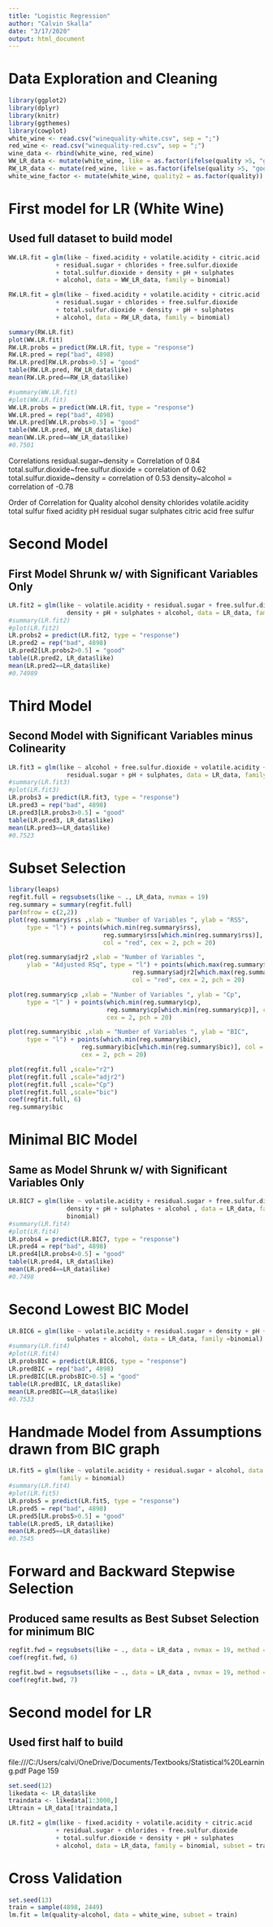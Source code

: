 ---
title: "Logistic Regression"
author: "Calvin Skalla"
date: "3/17/2020"
output: html_document
---

# Data Exploration and Cleaning
```{r}
library(ggplot2)
library(dplyr)
library(knitr)
library(ggthemes)
library(cowplot)
white_wine <- read.csv("winequality-white.csv", sep = ";")
red_wine <- read.csv("winequality-red.csv", sep = ";")
wine_data <- rbind(white_wine, red_wine)
WW_LR_data <- mutate(white_wine, like = as.factor(ifelse(quality >5, "good", "bad"))) %>% select(-quality)
RW_LR_data <- mutate(red_wine, like = as.factor(ifelse(quality >5, "good", "bad"))) %>% select(-quality)
white_wine_factor <- mutate(white_wine, quality2 = as.factor(quality))
```

# First model for LR (White Wine) 
## Used full dataset to build model
```{r}
WW.LR.fit = glm(like ~ fixed.acidity + volatile.acidity + citric.acid
             + residual.sugar + chlorides + free.sulfur.dioxide 
             + total.sulfur.dioxide + density + pH + sulphates
             + alcohol, data = WW_LR_data, family = binomial)

RW.LR.fit = glm(like ~ fixed.acidity + volatile.acidity + citric.acid
             + residual.sugar + chlorides + free.sulfur.dioxide 
             + total.sulfur.dioxide + density + pH + sulphates
             + alcohol, data = RW_LR_data, family = binomial)

summary(RW.LR.fit)
plot(WW.LR.fit)
RW.LR.probs = predict(RW.LR.fit, type = "response")
RW.LR.pred = rep("bad", 4898)
RW.LR.pred[RW.LR.probs>0.5] = "good"
table(RW.LR.pred, RW_LR_data$like)
mean(RW.LR.pred==RW_LR_data$like)

#summary(WW.LR.fit)
#plot(WW.LR.fit)
WW.LR.probs = predict(WW.LR.fit, type = "response")
WW.LR.pred = rep("bad", 4898)
WW.LR.pred[WW.LR.probs>0.5] = "good"
table(WW.LR.pred, WW_LR_data$like)
mean(WW.LR.pred==WW_LR_data$like)
#0.7501
```
Correlations
residual.sugar~density = Correlation of 0.84
total.sulfur.dioxide~free.sulfur.dioxide = correlation of 0.62
total.sulfur.dioxide~density = correlation of 0.53
density~alcohol = correlation of -0.78

Order of Correlation for Quality
alcohol 
density
chlorides
volatile.acidity
total sulfur
fixed acidity
pH
residual sugar
sulphates
citric acid
free sulfur

# Second Model 
## First Model Shrunk w/ with Significant Variables Only
```{r}
LR.fit2 = glm(like ~ volatile.acidity + residual.sugar + free.sulfur.dioxide + 
                density + pH + sulphates + alcohol, data = LR_data, family = binomial)
#summary(LR.fit2)
#plot(LR.fit2)
LR.probs2 = predict(LR.fit2, type = "response")
LR.pred2 = rep("bad", 4898)
LR.pred2[LR.probs2>0.5] = "good"
table(LR.pred2, LR_data$like)
mean(LR.pred2==LR_data$like)
#0.74989
```

# Third Model
## Second Model with Significant Variables minus Colinearity
```{r}
LR.fit3 = glm(like ~ alcohol + free.sulfur.dioxide + volatile.acidity + 
                residual.sugar + pH + sulphates, data = LR_data, family = binomial)
#summary(LR.fit3)
#plot(LR.fit3)
LR.probs3 = predict(LR.fit3, type = "response")
LR.pred3 = rep("bad", 4898)
LR.pred3[LR.probs3>0.5] = "good"
table(LR.pred3, LR_data$like)
mean(LR.pred3==LR_data$like)
#0.7523
```

# Subset Selection
```{r}
library(leaps)
regfit.full = regsubsets(like ~ ., LR_data, nvmax = 19)
reg.summary = summary(regfit.full)
par(mfrow = c(2,2))
plot(reg.summary$rss ,xlab = "Number of Variables ", ylab = "RSS",
     type = "l") + points(which.min(reg.summary$rss),
                          reg.summary$rss[which.min(reg.summary$rss)], 
                          col = "red", cex = 2, pch = 20)

plot(reg.summary$adjr2 ,xlab = "Number of Variables ", 
     ylab = "Adjusted RSq", type = "l") + points(which.max(reg.summary$adjr2), 
                                  reg.summary$adjr2[which.max(reg.summary$adjr2)], 
                                  col = "red", cex = 2, pch = 20)

plot(reg.summary$cp ,xlab = "Number of Variables ", ylab = "Cp", 
     type = "l" ) + points(which.min(reg.summary$cp), 
                           reg.summary$cp[which.min(reg.summary$cp)], col = "red", 
                           cex = 2, pch = 20)

plot(reg.summary$bic ,xlab = "Number of Variables ", ylab = "BIC", 
     type = "l") + points(which.min(reg.summary$bic), 
                    reg.summary$bic[which.min(reg.summary$bic)], col = "red", 
                    cex = 2, pch = 20)

plot(regfit.full ,scale="r2")
plot(regfit.full ,scale="adjr2")
plot(regfit.full ,scale="Cp")
plot(regfit.full ,scale="bic")
coef(regfit.full, 6)
reg.summary$bic

```

# Minimal BIC Model
## Same as Model Shrunk w/ with Significant Variables Only
```{r}
LR.BIC7 = glm(like ~ volatile.acidity + residual.sugar + free.sulfur.dioxide + 
                density + pH + sulphates + alcohol , data = LR_data, family =
                binomial)
#summary(LR.fit4)
#plot(LR.fit4)
LR.probs4 = predict(LR.BIC7, type = "response")
LR.pred4 = rep("bad", 4898)
LR.pred4[LR.probs4>0.5] = "good"
table(LR.pred4, LR_data$like)
mean(LR.pred4==LR_data$like)
#0.7498
```

# Second Lowest BIC Model
```{r}
LR.BIC6 = glm(like ~ volatile.acidity + residual.sugar + density + pH + 
                sulphates + alcohol, data = LR_data, family =binomial)
#summary(LR.fit4)
#plot(LR.fit4)
LR.probsBIC = predict(LR.BIC6, type = "response")
LR.predBIC = rep("bad", 4898)
LR.predBIC[LR.probsBIC>0.5] = "good"
table(LR.predBIC, LR_data$like)
mean(LR.predBIC==LR_data$like)
#0.7533
```

# Handmade Model from Assumptions drawn from BIC graph
```{r}
LR.fit5 = glm(like ~ volatile.acidity + residual.sugar + alcohol, data = LR_data, 
              family = binomial)
#summary(LR.fit4)
#plot(LR.fit5)
LR.probs5 = predict(LR.fit5, type = "response")
LR.pred5 = rep("bad", 4898)
LR.pred5[LR.probs5>0.5] = "good"
table(LR.pred5, LR_data$like)
mean(LR.pred5==LR_data$like)
#0.7545
```

# Forward and Backward Stepwise Selection
## Produced same results as Best Subset Selection for minimum BIC
```{r}
regfit.fwd = regsubsets(like ∼ ., data = LR_data , nvmax = 19, method ="forward")
coef(regfit.fwd, 6)

regfit.bwd = regsubsets(like ∼ ., data = LR_data , nvmax = 19, method ="backward")
coef(regfit.bwd, 7)
```


# Second model for LR 
## Used first half to build
file:///C:/Users/calvi/OneDrive/Documents/Textbooks/Statistical%20Learning.pdf 
Page 159
```{r}
set.seed(12)
likedata <- LR_data$like
traindata <- likedata[1:3000,]
LRtrain = LR_data[!traindata,]

LR.fit2 = glm(like ~ fixed.acidity + volatile.acidity + citric.acid
             + residual.sugar + chlorides + free.sulfur.dioxide 
             + total.sulfur.dioxide + density + pH + sulphates
             + alcohol, data = LR_data, family = binomial, subset = traindata)
```

# Cross Validation
```{r}
set.seed(13)
train = sample(4898, 2449)
lm.fit = lm(quality~alcohol, data = white_wine, subset = train)

```

